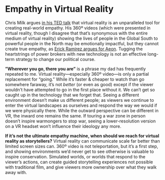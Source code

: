 # Empathy in Virtual Reality

Chris Milk argues [in his TED talk](https://www.ted.com/talks/chris_milk_how_virtual_reality_can_create_the_ultimate_empathy_machine/transcript?language=en) that virtual reality is an unparalleled tool for creating real-world empathy. His 360º videos (which were presented in virtual reality, though I disagree that that’s synonymous with the entire medium of virtual reality) showing the lives of people in the Global South to powerful people in the North may be emotionally impactful, but they cannot create true empathy, as [Erick Ramirez argues for Aeon](https://aeon.co/ideas/its-dangerous-to-think-virtual-reality-is-an-empathy-machine). Tugging the heartstrings of power brokers with new technology is not an effective long-term strategy to change our political course.

**”Wherever you go, there you are”** is a phrase my dad has frequently repeated to me. Virtual reality—especially 360º video—is only a partial replacement for “going.” While it’s faster & cheaper to watch than go somewhere faraway, it’s not *better* (or even as good) except if the viewer wouldn’t have attempted to go in the first place without it. We can’t get so caught up in the technology that we forget that. Seeing a different environment doesn’t make us different people; as viewers we continue to enter the virtual landscapes as ourselves and respond the way we would if we were physically there. While the outward perspective can be different in VR, the inward one remains the same. If touring a war zone in person doesn’t inspire warmongers to stop war, seeing a lower-resolution version on a VR headset won’t influence their ideology any more.

**If it’s not the ultimate empathy machine, when should we reach for virtual reality as storytellers?** Virtual reality can communicate scale far better than limited screen sizes can. 360º video is not teleportation, but it’s a first step, and showing environments we’d never get to see otherwise is valuable to inspire conservation. Simulated worlds, or worlds that respond to the viewer’s actions, can create guided storytelling experiences not possible with traditional film, and give viewers more ownership over what they walk away with.
